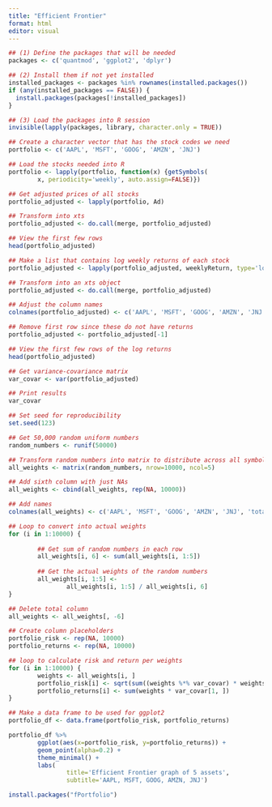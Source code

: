 ```yaml
---
title: "Efficient Frontier"
format: html
editor: visual
---
```


```r
## (1) Define the packages that will be needed
packages <- c('quantmod', 'ggplot2', 'dplyr')

## (2) Install them if not yet installed
installed_packages <- packages %in% rownames(installed.packages())
if (any(installed_packages == FALSE)) {
  install.packages(packages[!installed_packages])
}

## (3) Load the packages into R session
invisible(lapply(packages, library, character.only = TRUE))
```

```r
## Create a character vector that has the stock codes we need
portfolio <- c('AAPL', 'MSFT', 'GOOG', 'AMZN', 'JNJ')

## Load the stocks needed into R 
portfolio <- lapply(portfolio, function(x) {getSymbols(
        x, periodicity='weekly', auto.assign=FALSE)})

## Get adjusted prices of all stocks
portfolio_adjusted <- lapply(portfolio, Ad)

## Transform into xts
portfolio_adjusted <- do.call(merge, portfolio_adjusted)

## View the first few rows
head(portfolio_adjusted)
```

```r
## Make a list that contains log weekly returns of each stock
portfolio_adjusted <- lapply(portfolio_adjusted, weeklyReturn, type='log')

## Transform into an xts object
portfolio_adjusted <- do.call(merge, portfolio_adjusted)

## Adjust the column names 
colnames(portfolio_adjusted) <- c('AAPL', 'MSFT', 'GOOG', 'AMZN', 'JNJ')

## Remove first row since these do not have returns
portfolio_adjusted <- portfolio_adjusted[-1]

## View the first few rows of the log returns 
head(portfolio_adjusted)
```

```r
## Get variance-covariance matrix
var_covar <- var(portfolio_adjusted)

## Print results
var_covar
```

```r
## Set seed for reproducibility
set.seed(123)

## Get 50,000 random uniform numbers
random_numbers <- runif(50000)

## Transform random numbers into matrix to distribute across all symbols
all_weights <- matrix(random_numbers, nrow=10000, ncol=5)

## Add sixth column with just NAs
all_weights <- cbind(all_weights, rep(NA, 10000))

## Add names
colnames(all_weights) <- c('AAPL', 'MSFT', 'GOOG', 'AMZN', 'JNJ', 'total')

## Loop to convert into actual weights
for (i in 1:10000) {
        
        ## Get sum of random numbers in each row
        all_weights[i, 6] <- sum(all_weights[i, 1:5])
        
        ## Get the actual weights of the random numbers
        all_weights[i, 1:5] <- 
                all_weights[i, 1:5] / all_weights[i, 6]
}

## Delete total column
all_weights <- all_weights[, -6]
```

```r
## Create column placeholders
portfolio_risk <- rep(NA, 10000)
portfolio_returns <- rep(NA, 10000)

## loop to calculate risk and return per weights 
for (i in 1:10000) {
        weights <- all_weights[i, ]
        portfolio_risk[i] <- sqrt(sum((weights %*% var_covar) * weights))
        portfolio_returns[i] <- sum(weights * var_covar[1, ])
}

## Make a data frame to be used for ggplot2
portfolio_df <- data.frame(portfolio_risk, portfolio_returns)
```

```r
portfolio_df %>% 
        ggplot(aes(x=portfolio_risk, y=portfolio_returns)) + 
        geom_point(alpha=0.2) + 
        theme_minimal() +
        labs(
                title='Efficient Frontier graph of 5 assets',
                subtitle='AAPL, MSFT, GOOG, AMZN, JNJ')
```

```r
install.packages("fPortfolio")
```
